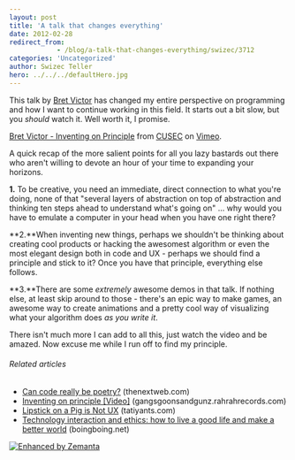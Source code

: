 ```yaml
---
layout: post
title: 'A talk that changes everything'
date: 2012-02-28
redirect_from: 
            - /blog/a-talk-that-changes-everything/swizec/3712
categories: 'Uncategorized'
author: Swizec Teller
hero: ../../../defaultHero.jpg
---
```

This talk by [Bret Victor](http://worrydream.com/ "Bret Victor") has changed my entire perspective on programming and how I want to continue working in this field. It starts out a bit slow, but you _should_ watch it. Well worth it, I promise.





[Bret Victor - Inventing on Principle](http://vimeo.com/36579366) from [CUSEC](http://vimeo.com/cusec) on [Vimeo](http://vimeo.com).



A quick recap of the more salient points for all you lazy bastards out there who aren't willing to devote an hour of your time to expanding your horizons.



**1.** To be creative, you need an immediate, direct connection to what you're doing, none of that "several layers of abstraction on top of abstraction and thinking ten steps ahead to understand what's going on" ... why would you have to emulate a computer in your head when you have one right there?



**2.**When inventing new things, perhaps we shouldn't be thinking about creating cool products or hacking the awesomest algorithm or even the most elegant design both in code and UX - perhaps we should find a principle and stick to it? Once you have that principle, everything else follows.



**3.**There are some _extremely_ awesome demos in that talk. If nothing else, at least skip around to those - there's an epic way to make games, an awesome way to create animations and a pretty cool way of visualizing what your algorithm does _as you write it_.



There isn't much more I can add to all this, just watch the video and be amazed. Now excuse me while I run off to find my principle.

###### Related articles

- [Can code really be poetry?](http://thenextweb.com/dd/2012/02/27/can-code-really-be-poetry/) (thenextweb.com)
- [Inventing on principle \[Video\]](http://gangsgoonsandgunz.rahrahrecords.com/articles/inventing-principle-video/) (gangsgoonsandgunz.rahrahrecords.com)
- [Lipstick on a Pig is Not UX](http://tatiyants.com/lipstick-on-a-pig-is-not-ux/) (tatiyants.com)
- [Technology interaction and ethics: how to live a good life and make a better world](http://boingboing.net/2012/02/15/technology-interaction-and-eth.html) (boingboing.net)

[![Enhanced by Zemanta](http://img.zemanta.com/zemified_e.png?x-id=7ae8e756-035a-4e43-b841-fdc9eccdd3f9)](http://www.zemanta.com/ "Enhanced by Zemanta")